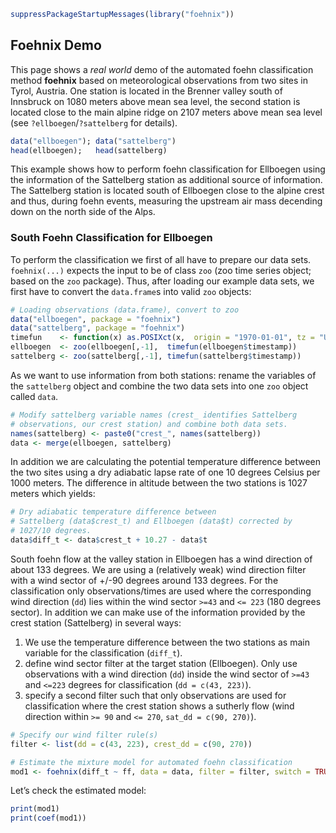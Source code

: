 ```r
suppressPackageStartupMessages(library("foehnix"))
```

## Foehnix Demo

This page shows a _real world_ demo of the
automated foehn classification method **foehnix** based
on meteorological observations from two sites in Tyrol,
Austria. One station is located in the Brenner valley
south of Innsbruck on 1080 meters above mean sea level,
the second station is located close to the main alpine
ridge on 2107 meters above mean sea level
(see `?ellboegen`/`?sattelberg` for details).

```r
data("ellboegen"); data("sattelberg")
head(ellboegen);   head(sattelberg)
```

This example shows how to perform foehn classification
for Ellboegen using the information of the Sattelberg
station as additional source of information.
The Sattelberg station is located south of Ellboegen
close to the alpine crest and thus, during foehn events,
measuring the upstream air mass decending down on the
north side of the Alps.

### South Foehn Classification for Ellboegen

To perform the classification we first of all have to
prepare our data sets. `foehnix(...)` expects the input
to be of class `zoo` (zoo time series object; based on the
\emph{R} `zoo` package). Thus, after loading our example
data sets, we first have to convert the `data.frame`s into
valid `zoo` objects:

```r
# Loading observations (data.frame), convert to zoo
data("ellboegen", package = "foehnix")
data("sattelberg", package = "foehnix")
timefun    <- function(x) as.POSIXct(x,  origin = "1970-01-01", tz = "UTC")
ellboegen  <- zoo(ellboegen[,-1],  timefun(ellboegen$timestamp))
sattelberg <- zoo(sattelberg[,-1], timefun(sattelberg$timestamp))
```

As we want to use information from both stations: rename the
variables of the `sattelberg` object and combine the two
data sets into one `zoo` object called `data`.

```r
# Modify sattelberg variable names (crest_ identifies Sattelberg
# observations, our crest station) and combine both data sets.
names(sattelberg) <- paste0("crest_", names(sattelberg))
data <- merge(ellboegen, sattelberg)
```

In addition we are calculating the potential temperature difference
between the two sites using a dry adiabatic lapse rate of
one 10 degrees Celsius per 1000 meters. The difference in altitude
between the two stations is 1027 meters which yields:

```r
# Dry adiabatic temperature difference between 
# Sattelberg (data$crest_t) and Ellboegen (data$t) corrected by
# 1027/10 degrees.
data$diff_t <- data$crest_t + 10.27 - data$t
```

South foehn flow at the valley station in Ellboegen has a wind direction of
about 133 degrees. We are using a (relatively weak) wind direction filter with
a wind sector of +/-90 degrees around 133 degrees. For the classification only
observations/times are used where the corresponding wind direction (`dd`) lies
within the wind sector `>=43` and `<= 223` (180 degrees sector).
In addition we can make use of the information provided
by the crest station (Sattelberg) in several ways:

1. We use the temperature difference between the two
   stations as main variable for the classification (`diff_t`).
2. define wind sector filter at the target station (Ellboegen).
   Only use observations with a wind direction (`dd`) inside the
   wind sector of `>=43` and `<=223` degrees for classification
   (`dd = c(43, 223)`).
2. specify a second filter such that only observations are
   used for classification where the crest station shows
   a sutherly flow (wind direction within `>= 90` and `<= 270`,
   `sat_dd = c(90, 270)`).

```r
# Specify our wind filter rule(s)
filter <- list(dd = c(43, 223), crest_dd = c(90, 270))

# Estimate the mixture model for automated foehn classification
mod1 <- foehnix(diff_t ~ ff, data = data, filter = filter, switch = TRUE)
```

Let's check the estimated model:

```r
print(mod1)
print(coef(mod1))
```



